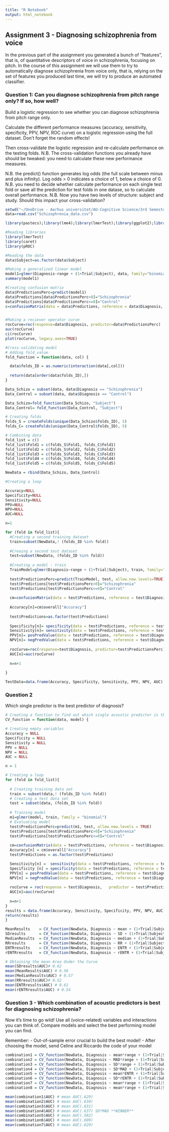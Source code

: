 ```yaml
---
title: "R Notebook"
output: html_notebook
---
```


## Assignment 3 - Diagnosing schizophrenia from voice
In the previous part of the assignment you generated a bunch of "features", that is, of quantitative descriptors of voice in schizophrenia, focusing on pitch.
In the course of this assignment we will use them to try to automatically diagnose schizophrenia from voice only, that is, relying on the set of features you produced last time, we will try to produce an automated classifier.

### Question 1: Can you diagnose schizophrenia from pitch range only? If so, how well?
Build a logistic regression to see whether you can diagnose schizophrenia from pitch range only.

Calculate the different performance measures (accuracy, sensitivity, specificity, PPV, NPV, ROC curve) on a logistic regression using the full dataset. Don't forget the random effects!

Then cross-validate the logistic regression and re-calculate performance on the testing folds. N.B. The cross-validation functions you already have should be tweaked: you need to calculate these new performance measures.

N.B. the predict() function generates log odds (the full scale between minus and plus infinity). Log odds > 0 indicates a choice of 1, below a choice of 0.
N.B. you need to decide whether calculate performance on each single test fold or save all the prediction for test folds in one datase, so to calculate overall performance.
N.B. Now you have two levels of structure: subject and study. Should this impact your cross-validation?
```r

setwd("~/OneDrive - Aarhus universitet/AU-Cognitive Science/3rd Semester/Experimental Methods 3/Exercise/Assignments/Assignment_2")
data=read.csv("Schizophrenia_data.csv")

library(pastecs);library(lme4);library(lmerTest);library(ggplot2);library(caret);library(pROC);library(tidyverse);library(caret);library(cvms); library(groupdata2) 

#Reading libraries
library(lmerTest)
library(caret)
library(pROC)

#Reading the data
data$Subject=as.factor(data$Subject)

#Making a generalized linear model
model1=glmer(Diagnosis~range + (1+Trial|Subject), data, family="binomial")
summary(model1)

#Creating confusion matrix
data$PredictionsPerc=predict(model1)
data$Predictions[data$PredictionsPerc>0]="Schizophrenia"
data$Predictions[data$PredictionsPerc<=0]="Control"
c=confusionMatrix(data = data$Predictions, reference = data$Diagnosis, positive = "Schizophrenia") 


#Making a reciever operator curve
rocCurve=roc(response=data$Diagnosis, predictor=data$PredictionsPerc)
auc(rocCurve)
ci(rocCurve)
plot(rocCurve, legacy.axes=TRUE)

#Cross-validating model
# Adding fold_value
fold_function = function(data, col) {

  data$folds_ID = as.numeric(interaction(data[,col]))
  
  return(data[order(data$folds_ID),])
}

Data_Schizo = subset(data, data$Diagnosis == "Schizophrenia")
Data_Control = subset(data, data$Diagnosis == "Control")

Data_Schizo=fold_function(Data_Schizo, "Subject")
Data_Control= fold_function(Data_Control, "Subject")

# Creating folds
folds_S = createFolds(unique(Data_Schizo$folds_ID), 5)
folds_C= createFolds(unique(Data_Control$folds_ID), 5)

# Combining data
fold_list = c()
fold_list$Fold1 = c(folds_S$Fold1, folds_C$Fold1)
fold_list$Fold2 = c(folds_S$Fold2, folds_C$Fold2)
fold_list$Fold3 = c(folds_S$Fold3, folds_C$Fold3)
fold_list$Fold4 = c(folds_S$Fold4, folds_C$Fold4)
fold_list$Fold5 = c(folds_S$Fold5, folds_C$Fold5)

NewData = rbind(Data_Schizo, Data_Control)

#Creating a loop

Accuracy=NULL
Specificity=NULL
Sensitivity=NULL
PPV=NULL
NPV=NULL
AUC=NULL

n=1

for (fold in fold_list){
  #Creating a second training dataset 
  train=subset(NewData,! (folds_ID %in% fold))
  
  #Creaing a second test dataset
  test=subset(NewData, (folds_ID %in% fold))
  
  #Creating a model - train
  TrainModel=glmer(Diagnosis~range + (1+Trial|Subject), train, family="binomial")
  
  test$PredictionsPerc=predict(TrainModel, test, allow.new.levels=TRUE)
  test$Predictions[test$PredictionsPerc>0]="Schizophrenia"
  test$Predictions[test$PredictionsPerc<=0]="Control"
  
  cm=confusionMatrix(data = test$Predictions, reference = test$Diagnosis, positive = "Schizophrenia") 
  
  Accuracy[n]=cm$overall["Accuracy"]
  
  test$Predictions=as.factor(test$Predictions)
  
  Specificity[n]= specificity(data = test$Predictions, reference = test$Diagnosis, negative = "Control") 
  Sensitivity[n]= sensitivity(data = test$Predictions, reference = test$Diagnosis, positive = "Schizophrenia")
  PPV[n]= posPredValue(data = test$Predictions, reference = test$Diagnosis, positive = "Schizophrenia")
  NPV[n]= negPredValue(data = test$Predictions, reference = test$Diagnosis, negative = "Control") 
  
  rocCurve=roc(response=test$Diagnosis, predictor=test$PredictionsPerc)
  AUC[n]=auc(rocCurve)
    
  n=n+1
 
}

TestData=data.frame(Accuracy, Specificity, Sensitivity, PPV, NPV, AUC)

```

### Question 2
Which single predictor is the best predictor of diagnosis?
```r
# Creating a function to find out which single acoustic predictor is the best predictor
CV_function = function(data, model) {

# Creating empty variables
Accuracy = NULL
Specificity = NULL
Sensitivity = NULL
PPV = NULL
NPV = NULL
AUC = NULL

n = 1

# Creating a loop
for (fold in fold_list){
  
  # Creating training data set
  train = subset(data,! (folds_ID %in% fold))  
  # Creating a test data set
  test = subset(data, (folds_ID %in% fold)) 
  
  # Training model
  m1=glmer(model, train, family = "binomial")
  # Evaluating model
  test$PredictionsPerc=predict(m1, test, allow.new.levels = TRUE) 
  test$Predictions[test$PredictionsPerc>0]="Schizophrenia" 
  test$Predictions[test$PredictionsPerc<=0]="Control"
  
  cm=confusionMatrix(data = test$Predictions, reference = test$Diagnosis, positive = "Schizophrenia") 
  Accuracy[n] = cm$overall["Accuracy"]
  test$Predictions = as.factor(test$Predictions)

  Sensitivity[n] =  sensitivity(data = test$Predictions, reference = test$Diagnosis, positive = "Schizophrenia" )
  Specificity [n] = specificity(data = test$Predictions, reference = test$Diagnosis, negative = "Control" )
  PPV[n] = posPredValue(data = test$Predictions, reference = test$Diagnosis, positive = "Schizophrenia") 
  NPV[n] = negPredValue(data = test$Predictions, reference = test$Diagnosis, negative = "Control")  
  
  rocCurve = roc(response = test$Diagnosis,   predictor = test$PredictionsPerc) 
  AUC[n]=auc(rocCurve) 
    
  n=n+1  
}
results = data.frame(Accuracy, Sensitivity, Specificity, PPV, NPV, AUC)
return(results)
}

MeanResults    = CV_function(NewData, Diagnosis ~ mean + (1+Trial|Subject))
SDresults      = CV_function(NewData, Diagnosis ~ SD + (1+Trial|Subject))
MedianResults  = CV_function(NewData, Diagnosis ~ median + (1+Trial|Subject))
RRresults      = CV_function(NewData, Diagnosis ~ RR + (1+Trial|Subject))
ENTRresults    = CV_function(NewData, Diagnosis ~ ENTR + (1+Trial|Subject))
rENTRresults   = CV_function(NewData, Diagnosis ~ rENTR + (1+Trial|Subject))

# Obtaining the mean Area Under the Curve
mean(SDresults$AUC)# 0.62
mean(MeanResults$AUC) # 0.56
mean(MedianResults$AUC) # 0.57
mean(RRresults$AUC)# 0.52
mean(ENTRresults$AUC) # 0.61
mean(rENTRresults$AUC) # 0.54


```
### Question 3 - Which combination of acoustic predictors is best for diagnosing schizophrenia?

Now it's time to go wild! Use all (voice-related) variables and interactions you can think of. Compare models and select the best performing model you can find.

Remember:
- Out-of-sample error crucial to build the best model!
- After choosing the model, send Celine and Riccardo the code of your model
```r
combination1 = CV_function(NewData, Diagnosis ~ mean*range + (1+Trial|Subject))
combination2 = CV_function(NewData, Diagnosis ~ MAD*range + (1+Trial|Subject))
combination3 = CV_function(NewData, Diagnosis ~ SD*range + (1+Trial|Subject))
combination4 = CV_function(NewData, Diagnosis ~ SD*MAD + (1+Trial|Subject))
combination5 = CV_function(NewData, Diagnosis ~ mean*ENTR + (1+Trial|Subject))
combination6 = CV_function(NewData, Diagnosis ~ SD*rENTR + (1+Trial|Subject))
combination7 = CV_function(NewData, Diagnosis ~ mean*range + (1+Trial|Subject))
combination8 = CV_function(NewData, Diagnosis ~ mean*range + (1+Trial|Subject))

mean(combination1$AUC) # mean AUC(.629)
mean(combination2$AUC) # mean AUC(.630)
mean(combination3$AUC) # mean AUC(.631)
mean(combination4$AUC) # mean AUC(.637) SD*MAD **WINNER**
mean(combination5$AUC) # mean AUC(.582)
mean(combination6$AUC) # mean AUC(.609)
mean(combination7$AUC) # mean AUC(.629)



```

